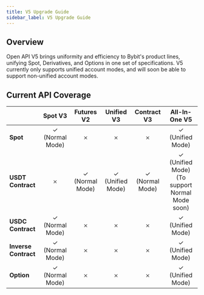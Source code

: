 ```yaml
---
title: V5 Upgrade Guide
sidebar_label: V5 Upgrade Guide
---
```


## Overview
Open API V5 brings uniformity and efficiency to Bybit's product lines, unifying Spot, Derivatives, and Options in one
set of specifications. V5 currently only supports unified account modes, and will soon be able to support non-unified
account modes.

## Current API Coverage
|  | Spot V3 | Futures V2 | Unified V3| Contract V3| All-In-One V5|
|:----- |:-------:|:-----:|:------:|:------:|:------:|
|**Spot** |✓<br/>(Normal Mode)|𐄂 |𐄂 |𐄂 | ✓<br/>(Unified Mode) |
|**USDT Contract** |𐄂|✓<br/>(Normal Mode) |✓<br/>(Unified Mode) |✓<br/>(Normal Mode) | ✓<br/>(Unified Mode)<br/>(To support Normal Mode soon) |
|**USDC Contract** |✓<br/>(Normal Mode)|𐄂 |𐄂 |𐄂 | ✓<br/>(Unified Mode) |
|**Inverse Contract** |✓<br/>(Normal Mode)|𐄂 |𐄂 |𐄂 | ✓<br/>(Unified Mode) |
|**Option** |✓<br/>(Normal Mode)|𐄂 |𐄂 |𐄂 | ✓<br/>(Unified Mode) |
